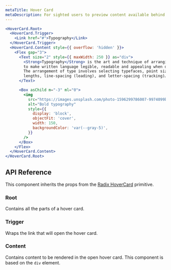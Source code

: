 ```yaml
---
metaTitle: Hover Card
metaDescription: For sighted users to preview content available behind a link.
---
```


```jsx live=true
<HoverCard.Root>
  <HoverCard.Trigger>
    <Link href="#">Typography</Link>
  </HoverCard.Trigger>
  <HoverCard.Content style={{ overflow: 'hidden' }}>
    <Flex gap="3">
      <Text size="2" style={{ maxWidth: 250 }} as="div">
        <Strong>Typography</Strong> is the art and technique of arranging type
        to make written language legible, readable and appealing when displayed.
        The arrangement of type involves selecting typefaces, point sizes, line
        lengths, line-spacing (leading), and letter-spacing (tracking)…
      </Text>

      <Box asChild m="-3" ml="0">
        <img
          src="https://images.unsplash.com/photo-1596299786007-9974099be52b?&auto=format&fit=crop&w=300&q=80"
          alt="Bold typography"
          style={{
            display: 'block',
            objectFit: 'cover',
            width: 150,
            backgroundColor: 'var(--gray-5)',
          }}
        />
      </Box>
    </Flex>
  </HoverCard.Content>
</HoverCard.Root>
```

## API Reference

This component inherits the props from the [Radix HoverCard](/docs/primitives/components/hover-card) primitive.

### Root

Contains all the parts of a hover card.

### Trigger

Wraps the link that will open the hover card.

### Content

Contains content to be rendered in the open hover card. This component is based on the `div` element.
